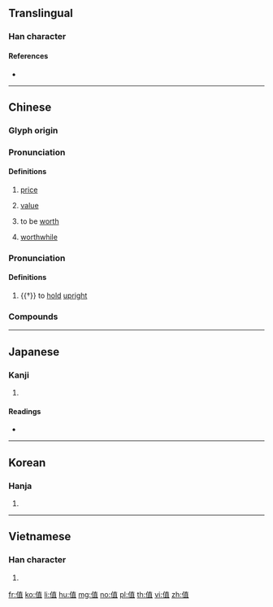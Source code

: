 {{also|値}}
==Translingual==

===Han character===
{{Han char|rn=9|rad=人|as=08|sn=10|four=24216|canj=OJBM|ids=⿰亻直}}

====References====
* {{Han ref|kx=0109.171|hdz=10171.080|uh=503C|ud=20540}}

----

==Chinese==
{{zh-forms|alt=値}}

===Glyph origin===
{{Han etym}}

===Pronunciation===
{{zh-pron
|m=zhí
|c=zik6
|h=pfs=ta̍t/chhṳ̍t
|h_note=ta̍t - vernacular; chhṳ̍t - literary
|mn=ta̍t/ti̍t
|mn_note=ta̍t - vernacular; ti̍t - literary
|mn-t=dag8/dêg8
|mn-t_note=dag8 - vernacular; dêg8 - literary
|mc=y
|oc=y
|ma=y
|cat=n
}}

====Definitions====
{{zh-hanzi}}

# [[price]]
# {{lb|zh|mathematics|computing|etc.}} [[value]]
#: {{zh-x|絕對值|absolute '''value'''}}
# to be [[worth]]
#: {{zh-x|這 塊 玉 值 一 萬 美元。|This jade '''is worth''' ten thousand dollars.}}
# [[worthwhile]]
#: {{zh-x|這 趟 旅行 太 值 了。|This journey is absolutely '''worthwhile'''.}}

===Pronunciation===
{{zh-pron
|m=zhì
|c=zik6
|mc=y
|oc=y
|ma=y
|dial=n
|cat=v
}}

====Definitions====
{{zh-hanzi}}

# {{†}} to [[hold]] [[upright]]

===Compounds===
{{zh-der|一文不值|一錢不值|不值|不值一哂|不值一文|不值一看|不值一笑|不值一錢|不值得|不值當|不值錢|保值|值勤|值回票價|值夜|值宿|值年|值得|值日|值星|值星官|值更|值月|值班|值遇|值錢|價值|價值判斷|價值指標|價值標準|價值衝突|價值觀|價值觀念|價值論|價值連城|價值邏輯|儲值票|公告現值|剩餘價值|加值稅|加值網路|升值|報值掛號|增值|帳面價值|幣值|平均值|年產值|成交總值|承值|承諾值|數值|數值分析|數值控制|新聞價值|時值|月值年災|期望值|正值|比值|淨值|淨值法|現值|產值|當值|社會價值|等值|等值價格|絕對值|總值|股票價值|調值|豹值|貶值|輪值|近似值|適值|酸鹼值|量值|附加價值|面值|音值}}

----

==Japanese==

===Kanji===
{{ja-kanji|grade=|rs=人08}}

# {{defn|lang=ja|sort=人08}}

====Readings====
* {{ja-readings|on=[[ち]] (chi), [[ちょく]] (choku)|kun=[[ね]] (ne), [[あたい]] (atai), [[あう]] (au)}}

----

==Korean==

===Hanja===
{{ko-hanja|hangeul=치|rv=chi|mr=ch'i}}

# {{defn|lang=ko|sort=人08}}

----

==Vietnamese==

===Han character===
{{vi-hantu|[[trị]], [[trịa]]|rs=人08}}

# {{defn|lang=vi|sort=人08}}

[[fr:值]]
[[ko:值]]
[[li:值]]
[[hu:值]]
[[mg:值]]
[[no:值]]
[[pl:值]]
[[th:值]]
[[vi:值]]
[[zh:值]]